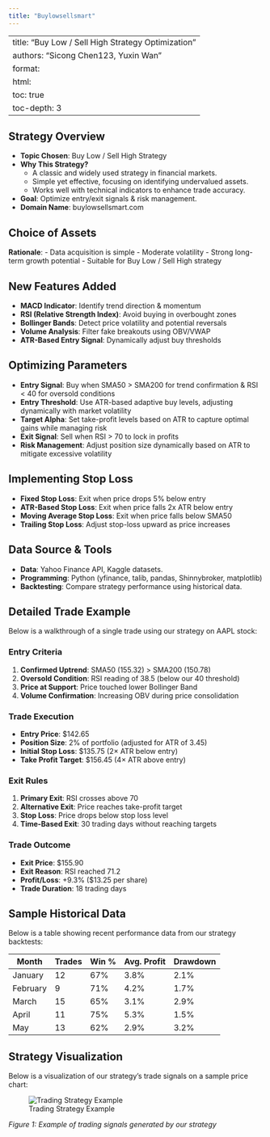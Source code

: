 ```yaml
---
title: "Buylowsellsmart"
---
```


---
title: "Buy Low / Sell High Strategy Optimization"
authors: "Sicong Chen123, Yuxin Wan"
format:
  html:
    toc: true
    toc-depth: 3
---

## Strategy Overview

- **Topic Chosen**: Buy Low / Sell High Strategy
- **Why This Strategy?**
  - A classic and widely used strategy in financial markets.
  - Simple yet effective, focusing on identifying undervalued assets.
  - Works well with technical indicators to enhance trade accuracy.
- **Goal**: Optimize entry/exit signals & risk management.
- **Domain Name**: buylowsellsmart.com

## Choice of Assets

**Rationale**:
- Data acquisition is simple
- Moderate volatility
- Strong long-term growth potential
- Suitable for Buy Low / Sell High strategy

## New Features Added

- **MACD Indicator**: Identify trend direction & momentum
- **RSI (Relative Strength Index)**: Avoid buying in overbought zones
- **Bollinger Bands**: Detect price volatility and potential reversals
- **Volume Analysis**: Filter fake breakouts using OBV/VWAP
- **ATR-Based Entry Signal**: Dynamically adjust buy thresholds

## Optimizing Parameters

- **Entry Signal**: Buy when SMA50 > SMA200 for trend confirmation & RSI < 40 for oversold conditions
- **Entry Threshold**: Use ATR-based adaptive buy levels, adjusting dynamically with market volatility
- **Target Alpha**: Set take-profit levels based on ATR to capture optimal gains while managing risk
- **Exit Signal**: Sell when RSI > 70 to lock in profits
- **Risk Management**: Adjust position size dynamically based on ATR to mitigate excessive volatility

## Implementing Stop Loss

- **Fixed Stop Loss**: Exit when price drops 5% below entry
- **ATR-Based Stop Loss**: Exit when price falls 2x ATR below entry
- **Moving Average Stop Loss**: Exit when price falls below SMA50
- **Trailing Stop Loss**: Adjust stop-loss upward as price increases

## Data Source & Tools

- **Data**: Yahoo Finance API, Kaggle datasets.
- **Programming**: Python (yfinance, talib, pandas, Shinnybroker, matplotlib)
- **Backtesting**: Compare strategy performance using historical data.

## Detailed Trade Example

Below is a walkthrough of a single trade using our strategy on AAPL stock:

### Entry Criteria
1. **Confirmed Uptrend**: SMA50 (155.32) > SMA200 (150.78)
2. **Oversold Condition**: RSI reading of 38.5 (below our 40 threshold)
3. **Price at Support**: Price touched lower Bollinger Band
4. **Volume Confirmation**: Increasing OBV during price consolidation

### Trade Execution
- **Entry Price**: $142.65
- **Position Size**: 2% of portfolio (adjusted for ATR of 3.45)
- **Initial Stop Loss**: $135.75 (2× ATR below entry)
- **Take Profit Target**: $156.45 (4× ATR above entry)

### Exit Rules
1. **Primary Exit**: RSI crosses above 70
2. **Alternative Exit**: Price reaches take-profit target
3. **Stop Loss**: Price drops below stop loss level
4. **Time-Based Exit**: 30 trading days without reaching targets

### Trade Outcome
- **Exit Price**: $155.90
- **Exit Reason**: RSI reached 71.2
- **Profit/Loss**: +9.3% ($13.25 per share)
- **Trade Duration**: 18 trading days

## Sample Historical Data

Below is a table showing recent performance data from our strategy backtests:

| Month       | Trades | Win % | Avg. Profit | Drawdown |
|-------------|--------|-------|-------------|----------|
| January     | 12     | 67%   | 3.8%        | 2.1%     |
| February    | 9      | 71%   | 4.2%        | 1.7%     |
| March       | 15     | 65%   | 3.1%        | 2.9%     |
| April       | 11     | 75%   | 5.3%        | 1.5%     |
| May         | 13     | 62%   | 2.9%        | 3.2%     |

## Strategy Visualization

Below is a visualization of our strategy's trade signals on a sample price chart:

![Trading Strategy Example](img.png)

*Figure 1: Example of trading signals generated by our strategy*
